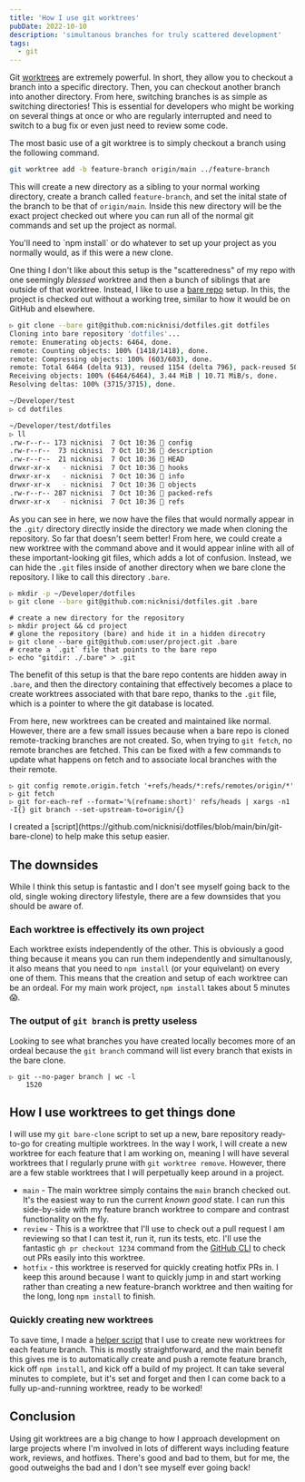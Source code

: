 ```yaml
---
title: 'How I use git worktrees'
pubDate: 2022-10-10
description: 'simultanous branches for truly scattered development'
tags:
  - git
---
```



Git [worktrees](https://git-scm.com/docs/git-worktree) are extremely powerful. In short, they allow you to checkout a
branch into a specific directory. Then, you can checkout another branch into another directory. From here, switching
branches is as simple as switching directories! This is essential for developers who might be working on several things
at once or who are regularly interrupted and need to switch to a bug fix or even just need to review some code.

The most basic use of a git worktree is to simply checkout a branch using the following command.

```bash
git worktree add -b feature-branch origin/main ../feature-branch
```

This will create a new directory as a sibling to your normal working directory, create a branch called
`feature-branch`, and set the inital state of the branch to be that of `origin/main`. Inside this new directory will be
the exact project checked out where you can run all of the normal git commands and set up the project as normal.

<Callout type="info">
	You'll need to `npm install` or do whatever to set up your project as you normally would, as if this were a new clone.
</Callout>

One thing I don't like about this setup is the "scatteredness" of my repo with one seemingly _blessed_ worktree and
then a bunch of siblings that are outside of that worktree. Instead, I like to use a [bare
repo](https://git-scm.com/book/en/v2/Git-on-the-Server-Getting-Git-on-a-Server#_bare_repo) setup. In this, the project
is checked out without a working tree, similar to how it would be on GitHub and elsewhere.

```bash
▷ git clone --bare git@github.com:nicknisi/dotfiles.git dotfiles
Cloning into bare repository 'dotfiles'...
remote: Enumerating objects: 6464, done.
remote: Counting objects: 100% (1418/1418), done.
remote: Compressing objects: 100% (603/603), done.
remote: Total 6464 (delta 913), reused 1154 (delta 796), pack-reused 5046
Receiving objects: 100% (6464/6464), 3.44 MiB | 10.71 MiB/s, done.
Resolving deltas: 100% (3715/3715), done.

~/Developer/test
▷ cd dotfiles

~/Developer/test/dotfiles
▷ ll
.rw-r--r-- 173 nicknisi  7 Oct 10:36  config
.rw-r--r--  73 nicknisi  7 Oct 10:36  description
.rw-r--r--  21 nicknisi  7 Oct 10:36  HEAD
drwxr-xr-x   - nicknisi  7 Oct 10:36  hooks
drwxr-xr-x   - nicknisi  7 Oct 10:36  info
drwxr-xr-x   - nicknisi  7 Oct 10:36  objects
.rw-r--r-- 287 nicknisi  7 Oct 10:36  packed-refs
drwxr-xr-x   - nicknisi  7 Oct 10:36  refs
```

As you can see in here, we now have the files that would normally appear in the `.git/` directory directly inside the
directory we made when cloning the repository. So far that doesn't seem better! From here, we could create a new
worktree with the command above and it would appear inline with all of these important-looking git files, which adds a
lot of confusion. Instead, we can hide the `.git` files inside of another directory when we bare clone the repository.
I like to call this directory `.bare`.

```bash
▷ mkdir -p ~/Developer/dotfiles
▷ git clone --bare git@github.com:nicknisi/dotfiles.git .bare
```

```shell
# create a new directory for the repository
▷ mkdir project && cd project
# glone the repository (bare) and hide it in a hidden direcotry
▷ git clone --bare git@github.com:user/project.git .bare
# create a `.git` file that points to the bare repo
▷ echo "gitdir: ./.bare" > .git
```

The benefit of this setup is that the bare repo contents are hidden away in `.bare`, and then the directory containing
that effectively becomes a place to create worktrees associated with that bare repo, thanks to the `.git` file, which
is a pointer to where the git database is located.

From here, new worktrees can be created and maintained like normal. However, there are a few small issues because when
a bare repo is cloned remote-tracking branches are not created. So, when trying to `git fetch`, no remote branches are
fetched. This can be fixed with a few commands to update what happens on fetch and to associate local branches with the
their remote.

```shell
▷ git config remote.origin.fetch '+refs/heads/*:refs/remotes/origin/*'
▷ git fetch
▷ git for-each-ref --format='%(refname:short)' refs/heads | xargs -n1 -I{} git branch --set-upstream-to=origin/{}
```

<Callout type="info">
	I created a [script](https://github.com/nicknisi/dotfiles/blob/main/bin/git-bare-clone) to help make this setup
	easier.
</Callout>

## The downsides

While I think this setup is fantastic and I don't see myself going back to the old, single woking directory lifestyle,
there are a few downsides that you should be aware of.

### Each worktree is effectively its own project

Each worktree exists independently of the other. This is obviously a good thing because it means you can run them
independently and simultanously, it also means that you need to `npm install` (or your equivelant) on every one of
them. This means that the creation and setup of each worktree can be an ordeal. For my main work project, `npm install`
takes about 5 minutes 😱.

### The output of `git branch` is pretty useless

Looking to see what branches you have created locally becomes more of an ordeal because the `git branch` command will
list every branch that exists in the bare clone.

```shell
▷ git --no-pager branch | wc -l
    1520
```

## How I use worktrees to get things done

I will use my `git bare-clone` script to set up a new, bare repository ready-to-go for creating multiple worktrees. In
the way I work, I will create a new worktree for each feature that I am working on, meaning I will have several
worktrees that I regularly prune with `git worktree remove`. However, there are a few stable worktrees that I will
perpetually keep around in a project.

- `main` - The main worktree simply contains the `main` branch checked out. It's the easiest way to run the current
  _known good_ state. I can run this side-by-side with my feature branch worktree to compare and contrast functionality
  on the fly.
- `review` - This is a worktree that I'll use to check out a pull request I am reviewing so that I can test it, run
  it, run its tests, etc. I'll use the fantastic `gh pr checkout 1234` command from the [GitHub
  CLI](https://cli.github.com) to check out PRs easily into this
  worktree.
- `hotfix` - this worktree is reserved for quickly creating hotfix PRs in. I keep this around because I want to quickly
  jump in and start working rather than creating a new feature-branch worktree and then waiting for the long, long `npm
install` to finish.

### Quickly creating new worktrees

To save time, I made a [helper script](https://gist.github.com/nicknisi/a26f148611517e3d998eb456ac57efff) that I use to
create new worktrees for each feature branch. This is mostly straightforward, and the main benefit this gives me is to
automatically create and push a remote feature branch, kick off `npm install`, and kick off a build of my project. It
can take several minutes to complete, but it's set and forget and then I can come back to a fully up-and-running
worktree, ready to be worked!

## Conclusion

Using git worktrees are a big change to how I approach development on large projects where I'm involved in lots of
different ways including feature work, reviews, and hotfixes. There's good and bad to them, but for me, the good
outweighs the bad and I don't see myself ever going back!
